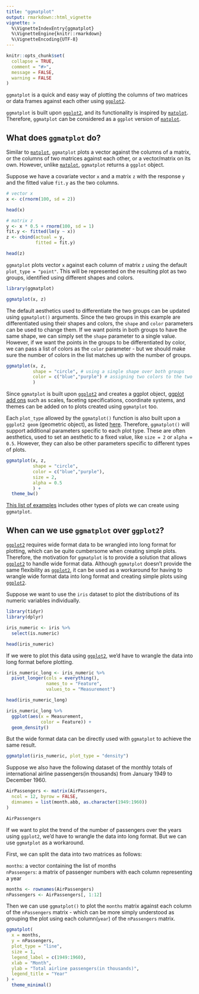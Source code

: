 ```yaml
---
title: "ggmatplot"
output: rmarkdown::html_vignette
vignette: >
  %\VignetteIndexEntry{ggmatplot}
  %\VignetteEngine{knitr::rmarkdown}
  %\VignetteEncoding{UTF-8}
---
```


```r
knitr::opts_chunk$set(
  collapse = TRUE,
  comment = "#>",
  message = FALSE,
  warning = FALSE
)
```

`ggmatplot` is a quick and easy way of plotting the columns of two matrices or data frames against each other using [`ggplot2`](https://ggplot2.tidyverse.org/).

`ggmatplot` is built upon [`ggplot2`](https://ggplot2.tidyverse.org/), and its functionality is inspired by [`matplot`](https://www.rdocumentation.org/packages/graphics/versions/3.6.2/topics/matplot). Therefore, `ggmatplot` can be considered as a `ggplot` version of [`matplot`](https://www.rdocumentation.org/packages/graphics/versions/3.6.2/topics/matplot).

## What does `ggmatplot` do?

Similar to [`matplot`](https://www.rdocumentation.org/packages/graphics/versions/3.6.2/topics/matplot), `ggmatplot` plots a vector against the columns of a matrix, or the columns of two matrices against each other, or a vector/matrix on its own. However, unlike [`matplot`](https://www.rdocumentation.org/packages/graphics/versions/3.6.2/topics/matplot), `ggmatplot` returns a `ggplot` object.

Suppose we have a covariate vector `x` and a matrix `z` with the response `y` and the fitted value `fit.y` as the two columns.

```r
# vector x
x <- c(rnorm(100, sd = 2))

head(x)

# matrix z
y <- x * 0.5 + rnorm(100, sd = 1)
fit.y <- fitted(lm(y ~ x))
z <- cbind(actual = y,
           fitted = fit.y)

head(z)
```

`ggmatplot` plots vector `x` against each column of matrix `z` using the default `plot_type = "point"`. This will be represented on the resulting plot as two groups, identified using different shapes and colors.

```r
library(ggmatplot)

ggmatplot(x, z)
```

The default aesthetics used to differentiate the two groups can be updated using `ggmatplot()` arguments. Since the two groups in this example are differentiated using their shapes and colors, the `shape` and `color` parameters can be used to change them. If we want points in both groups to have the same shape, we can simply set the `shape` parameter to a single value. However, if we want the points in the groups to be differentiated by color, we can pass a list of colors as the `color` parameter - but we should make sure the number of colors in the list matches up with the number of groups.

```r
ggmatplot(x, z,
          shape = "circle", # using a single shape over both groups
          color = c("blue","purple") # assigning two colors to the two groups
          )
```

Since `ggmatplot` is built upon [`ggplot2`](https://ggplot2.tidyverse.org/) and creates a ggplot object, [ggplot add ons](https://ggplot2.tidyverse.org/reference/index.html) such as scales, faceting specifications, coordinate systems, and themes can be added on to plots created using `ggmatplot` too.

Each `plot_type` allowed by the `ggmatplot()` function is also built upon a `ggplot2 geom` (geometric object), as listed [here](../reference/ggmatplot.html#plot-types). Therefore, `ggmatplot()` will support additional parameters specific to each plot type. These are often aesthetics, used to set an aesthetic to a fixed value, like `size = 2` or `alpha = 0.5`. However, they can also be other parameters specific to different types of plots.


```r
ggmatplot(x, z,
          shape = "circle",
          color = c("blue","purple"),
          size = 2,
          alpha = 0.5
          ) +
  theme_bw()

```

[This list of examples](../index.html#examples) includes other types of plots we can create using `ggmatplot`.

## When can we use `ggmatplot` over `ggplot2`?

[`ggplot2`](https://ggplot2.tidyverse.org/) requires wide format data to be wrangled into long format for plotting, which can be quite cumbersome when creating simple plots. Therefore, the motivation for `ggmatplot` is to provide a solution that allows [`ggplot2`](https://ggplot2.tidyverse.org/) to handle wide format data. Although `ggmatplot` doesn't provide the same flexibility as [`ggplot2`](https://ggplot2.tidyverse.org/), it can be used as a workaround for having to wrangle wide format data into long format and creating simple plots using [`ggplot2`](https://ggplot2.tidyverse.org/).

Suppose we want to use the `iris` dataset to plot the distributions of its numeric variables individually.

```r
library(tidyr)
library(dplyr)

iris_numeric <- iris %>%
  select(is.numeric)

head(iris_numeric)
```

If we were to plot this data using [`ggplot2`](https://ggplot2.tidyverse.org/), we'd have to wrangle the data into long format before plotting.

```r
iris_numeric_long <- iris_numeric %>%
  pivot_longer(cols = everything(),
               names_to = "Feature",
               values_to = "Measurement") 

head(iris_numeric_long)

iris_numeric_long %>%
  ggplot(aes(x = Measurement,
             color = Feature)) +
  geom_density()
```

But the wide format data can be directly used with `ggmatplot` to achieve the same result.

```r
ggmatplot(iris_numeric, plot_type = "density")
```

Suppose we also have the following dataset of the monthly totals of international airline passengers(in thousands) from January 1949 to December 1960.

```r
AirPassengers <- matrix(AirPassengers,
  ncol = 12, byrow = FALSE,
  dimnames = list(month.abb, as.character(1949:1960))
)

AirPassengers
```

If we want to plot the trend of the number of passengers over the years using `ggplot2`, we'd have to wrangle the data into long format. But we can use `ggmatplot` as a workaround. 

First, we can split the data into two matrices as follows:

`months`: a vector containing the list of months  
`nPassengers`: a matrix of passenger numbers with each column representing a year

```r
months <- rownames(AirPassengers)
nPassengers <- AirPassengers[, 1:12]
```

Then we can use `ggmatplot()` to plot the `months` matrix against each column of the `nPassengers` matrix - which can be more simply understood as grouping the plot using each column(`year`) of the `nPassengers` matrix.

```r
ggmatplot(
  x = months,
  y = nPassengers,
  plot_type = "line",
  size = 1,
  legend_label = c(1949:1960),
  xlab = "Month",
  ylab = "Total airline passengers(in thousands)",
  legend_title = "Year"
) +
  theme_minimal()
```
